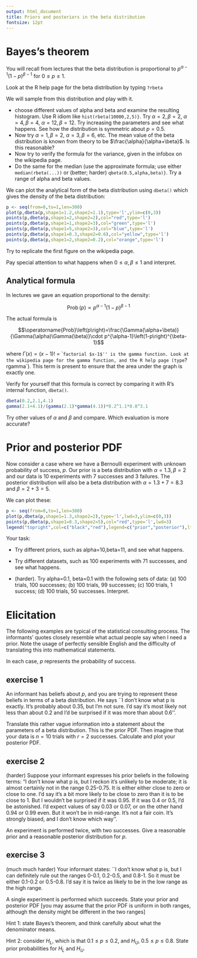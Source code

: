 ```yaml
---
output: html_document
title: Priors and posteriors in the beta distribution
fontsize: 12pt
---
```

# Bayes's theorem


\newcommand{\prob}[1]{\operatorname{Prob}\left(#1\right)}


\section{The Beta distribution}

You will recall from lectures that the beta distribution is
proportional to $p^{\alpha-1}\left(1-p\right)^{\beta-1}$
for $0\leqslant p\leqslant 1$.

Look at the R help page for the beta distribution by typing 
  `?rbeta`

We will sample from this distribution and play with it.

* choose different values of alpha and beta and examine the
  resulting histogram.  Use R idiom like `hist(rbeta(10000,2,5)}`.
  Try $\alpha=2,\beta=2$,
  $\alpha=4,\beta=4$, $\alpha=12,\beta=12$.  Try increasing the
  parameters and see what happens. See how the distribution is
  symmetric about $p=0.5$.
* Now try $\alpha=1,\beta=2$, $\alpha=3,\beta=6$, etc.  The
  mean value of the beta distribution is known from theory to be
  $\frac{\alpha}{\alpha+\beta}$.  Is this reasonable?
* Now try to verify the formula for the variance, given in
  the infobox on the wikipedia page.
* Do the same for the median (use the approximate formula; use either
  ` median(rbeta(...))` or (better; harder) `qbeta(0.5,alpha,beta)}`.
  Try a range of alpha and beta values.


\section{Analytical formula}

We can plot the analytical form of the beta distribution using `dbeta()` which gives the density of the beta distribution:

```r
p <- seq(from=0,to=1,len=300)
plot(p,dbeta(p,shape1=1.2,shape2=1.1),type='l',ylim=c(0,3))
points(p,dbeta(p,shape1=2,shape2=2),col="red",type='l')
points(p,dbeta(p,shape1=1,shape2=3),col="green",type='l')
points(p,dbeta(p,shape1=5,shape2=3),col="blue",type='l')
points(p,dbeta(p,shape1=0.3,shape2=0.6),col="yellow",type='l')
points(p,dbeta(p,shape1=2,shape2=0.2),col="orange",type='l')
```

Try to replicate the first figure on the wikipedia page.

Pay special attention to what happens when $0\leqslant\alpha,\beta\leqslant 1$ and interpret.


## Analytical formula

In lectures we gave an equation proportional to the density:

    
$$\prob{p}\propto p^{\alpha-1}\left(1-p\right)^{\beta-1}$$


The actual formula is 

$$\prob{p}=\frac{\Gamma(\alpha+\beta)}{\Gamma(\alpha)\Gamma(\beta)}\cdot
        p^{\alpha-1}\left(1-p\right)^{\beta-1}$$

where $\Gamma(x) = (x-1)!$ = ``factorial $x-1$'' is the gamma function.
Look at the wikipedia page for the gamma function, and the R help page
(type `?rgamma`).  This term is present to ensure that the area
under the graph is exactly one.

Verify for yourself that this formula is correct by comparing it with
R's internal function, `dbeta()`.


```r
dbeta(0.2,2.1,4.1)
gamma(2.1+4.1)/(gamma(2.1)*gamma(4.1))*0.2^1.1*0.8^3.1
```

Try other values of $\alpha$ and $\beta$ and compare.  Which evaluation is
more accurate?

# Prior and posterior PDF


Now consider a case where we have a Bernoulli experiment with unknown
probability of success, $p$.  Our prior is a beta distribution with
$\alpha=1.3, \beta=2$ and our data is 10 experiments with 7 successes
and 3 failures.  The posterior distribution will also be a beta
distribution with $\alpha=1.3+7=8.3$ and $\beta=2+3=5$.

We can plot these:
    
```r
p <- seq(from=0,to=1,len=300)
plot(p,dbeta(p,shape1=1.3,shape2=2),type='l',lwd=3,ylim=c(0,3))
points(p,dbeta(p,shape1=8.3,shape2=5),col="red",type='l',lwd=3)
legend("topright",col=c("black","red"),legend=c("prior","posterior"),lty=1,lwd=3)
```

Your task:
    
* Try different priors, such as alpha=10,beta=11, and see what
happens.
* Try different datasets, such as 100 experiments with
71 successes, and see what happens.

* (harder).  Try alpha=0.1, beta=0.1 with the following sets of data:  (a) 100 trials, 100 successes; (b) 100 trials, 99 successes; (c) 100 trials, 1 success; (d) 100 trials, 50 successes.  Interpret.

  
# Elicitation

The following examples are typical of the statistical consulting process.  The informants' quotes closely resemble what actual people say when I need a prior.  Note the usage of perfectly sensible English and the difficulty of translating this into mathematical statements.

In each case, $p$ represents the probability of success.
 
 
## exercise 1
  
An informant has beliefs about $p$, and you are trying to  represent these beliefs in terms of a beta distribution. He says  ``I don't know what p is exactly.  It's probably about 0.35, but I'm not sure.  I'd say it's most likely not less than about 0.2  and I'd be surprised if it was more than about 0.6''.

Translate this rather vague information into a statement about the parameters of a beta distribution.  This is the prior PDF.  Then imagine that your data is $n=10$ trials with $r=2$ successes.  Calculate and plot your posterior PDF.

## exercise 2    

(harder) Suppose your informant expresses his prior beliefs in the following terms: "I don't know what p is, but I reckon it's unlikely to be moderate; it is almost certainly not in the range 0.25-0.75.  It is either either close to zero or close to one.  I'd say it's a bit more likely to be close to zero than it is to be close to 1.  But I wouldn't be surprised if it was 0.95.  If it was 0.4 or 0.5, I'd be astonished.  I'd expect values of say 0.03 or 0.07, or on the other hand 0.94 or 0.99 even.  But it won't be in mid-range.  It's not a fair coin.  It's strongly biased, and I don't know which way''.
    
An experiment is performed twice, with two successes.  Give a reasonable prior and a reasonable posterior distribution for $p$.

## exercise 3


(much much harder)  Your informant states:  ``I don't know what p is, but I can definitely rule out the ranges 0-0.1, 0.2-0.5, and 0.8-1.    So it must be either 0.1-0.2 or 0.5-0.8.   I'd say it is twice as likely to be in the low range as the high range.  

A single experiment is performed which succeeds.  State your prior and posterior PDF [you may assume that the prior PDF is uniform in both ranges, although the density might be different in the two ranges]

Hint 1: state Bayes's theorem, and think carefully about what the denominator means.

Hint 2: consider $H_L$, which is that $0.1\leqslant p\leqslant 0.2$, and $H_U$, $0.5\leqslant p\leqslant 0.8$.  State prior probabilities for $H_L$ and $H_U$.
